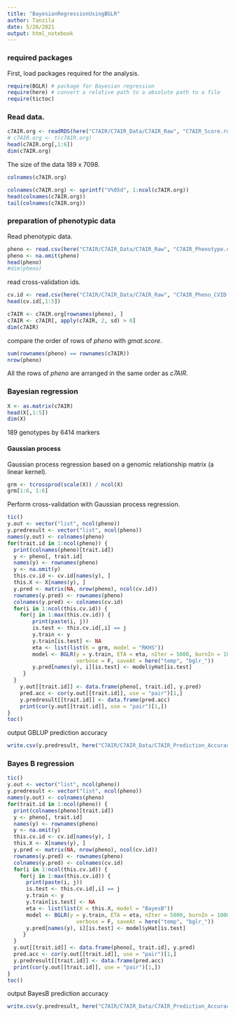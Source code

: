 ```yaml
---
title: "BayesianRegressionUsingBGLR"
author: Tanzila
date: 5/26/2021
output: html_notebook
---
```


### required packages

First, load packages required for the analysis.
```r
require(BGLR) # package for Bayesian regression
require(here) # convert a relative path to a absolute path to a file
require(tictoc)
```
### Read data.

```r
c7AIR.org <- readRDS(here("C7AIR/C7AIR_Data/C7AIR_Raw", "C7AIR_Score.rds"))
# c7AIR.org <- t(c7AIR.org)
head(c7AIR.org[,1:6])
dim(c7AIR.org)
```

The size of the data 189 x 7098.

```r
colnames(c7AIR.org)
```
```r
colnames(c7AIR.org) <- sprintf("V%05d", 1:ncol(c7AIR.org))
head(colnames(c7AIR.org))
tail(colnames(c7AIR.org))
```
### preparation of phenotypic data

Read phenotypic data.
```r
pheno <- read.csv(here("C7AIR/C7AIR_Data/C7AIR_Raw", "C7AIR_Phenotype.csv"), row.names = 1)
pheno <- na.omit(pheno)
head(pheno)
#dim(pheno)
```
read cross-validation ids.
```r
cv.id <- read.csv(here("C7AIR/C7AIR_Data/C7AIR_Raw", "C7AIR_Pheno_CVID.csv"), row.names = 1)
head(cv.id[,1:5])
```
```r
c7AIR <- c7AIR.org[rownames(pheno), ]
c7AIR <- c7AIR[, apply(c7AIR, 2, sd) > 0]
dim(c7AIR)
```

compare the order of rows of *pheno* with *gmat.score*.
```r
sum(rownames(pheno) == rownames(c7AIR))
nrow(pheno)
```

All the rows of *pheno* are arranged in the same order as *c7AIR*.

### Bayesian regression

```r
X <- as.matrix(c7AIR)
head(X[,1:5])
dim(X)
```

189 genotypes by 6414 markers

#### Gaussian process

Gaussian process regression based on a genomic relationship matrix (a linear kernel).
```r
grm <- tcrossprod(scale(X)) / ncol(X)
grm[1:6, 1:6]
```

Perform cross-validation with Gaussian process regression.
```r
tic()
y.out <- vector("list", ncol(pheno))
y.predresult <- vector("list", ncol(pheno))
names(y.out) <- colnames(pheno)
for(trait.id in 1:ncol(pheno)) {
  print(colnames(pheno)[trait.id])
  y <- pheno[, trait.id]
  names(y) <- rownames(pheno)
  y <- na.omit(y)
  this.cv.id <- cv.id[names(y), ]
  this.X <- X[names(y), ]
  y.pred <- matrix(NA, nrow(pheno), ncol(cv.id))
  rownames(y.pred) <- rownames(pheno)
  colnames(y.pred) <- colnames(cv.id)
  for(i in 1:ncol(this.cv.id)) {
  	for(j in 1:max(this.cv.id)) {
        print(paste(i, j))
		is.test <- this.cv.id[,i] == j
		y.train <- y
		y.train[is.test] <- NA
        eta <- list(list(K = grm, model = "RKHS"))
		model <- BGLR(y = y.train, ETA = eta, nIter = 5000, burnIn = 1000,
					  verbose = F, saveAt = here("temp", "bglr_"))
		y.pred[names(y), i][is.test] <- model$yHat[is.test]
     }
  }
	y.out[[trait.id]] <- data.frame(pheno[, trait.id], y.pred)
	pred.acc <- cor(y.out[[trait.id]], use = "pair")[1,]
	y.predresult[[trait.id]] <- data.frame(pred.acc)
	print(cor(y.out[[trait.id]], use = "pair")[1,])
}
toc()
```
output GBLUP prediction accuracy
```r
write.csv(y.predresult, here("C7AIR/C7AIR_Data/C7AIR_Prediction_Accuracy",  "C7AIR_PredictionAccuracy_Raw_GBLUP.csv"), quote = F)
```

### Bayes B regression


```r
tic()
y.out <- vector("list", ncol(pheno))
y.predresult <- vector("list", ncol(pheno))
names(y.out) <- colnames(pheno)
for(trait.id in 1:ncol(pheno)) {
  print(colnames(pheno)[trait.id])
  y <- pheno[, trait.id]
  names(y) <- rownames(pheno)
  y <- na.omit(y)
  this.cv.id <- cv.id[names(y), ]
  this.X <- X[names(y), ]
  y.pred <- matrix(NA, nrow(pheno), ncol(cv.id))
  rownames(y.pred) <- rownames(pheno)
  colnames(y.pred) <- colnames(cv.id)
  for(i in 1:ncol(this.cv.id)) {
  	for(j in 1:max(this.cv.id)) {
      print(paste(i, j))
      is.test <- this.cv.id[,i] == j
      y.train <- y
      y.train[is.test] <- NA
      eta <- list(list(X = this.X, model = "BayesB"))
      model <- BGLR(y = y.train, ETA = eta, nIter = 5000, burnIn = 1000,
					  verbose = F, saveAt = here("temp", "bglr_"))
      y.pred[names(y), i][is.test] <- model$yHat[is.test]
     }
  }
  y.out[[trait.id]] <- data.frame(pheno[, trait.id], y.pred)
  pred.acc <- cor(y.out[[trait.id]], use = "pair")[1,]
  y.predresult[[trait.id]] <- data.frame(pred.acc)
  print(cor(y.out[[trait.id]], use = "pair")[1,])
}
toc()
```
output BayesB prediction accuracy
```r
write.csv(y.predresult, here("C7AIR/C7AIR_Data/C7AIR_Prediction_Accuracy",  "C7AIR_PredictionAccuracy_Raw_BayesB.csv"), quote = F)
```
